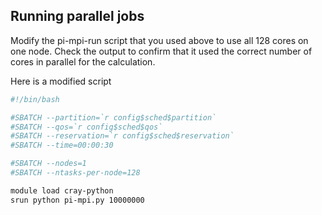 ::: challenge

## Running parallel jobs

Modify the pi-mpi-run script that you used above to use all 128 cores on
one node.  Check the output to confirm that it used the correct number
of cores in parallel for the calculation.

:::: solution
Here is a modified script

```bash
#!/bin/bash

#SBATCH --partition=`r config$sched$partition`
#SBATCH --qos=`r config$sched$qos`
#SBATCH --reservation=`r config$sched$reservation`
#SBATCH --time=00:00:30

#SBATCH --nodes=1
#SBATCH --ntasks-per-node=128

module load cray-python
srun python pi-mpi.py 10000000
```
::::
:::
